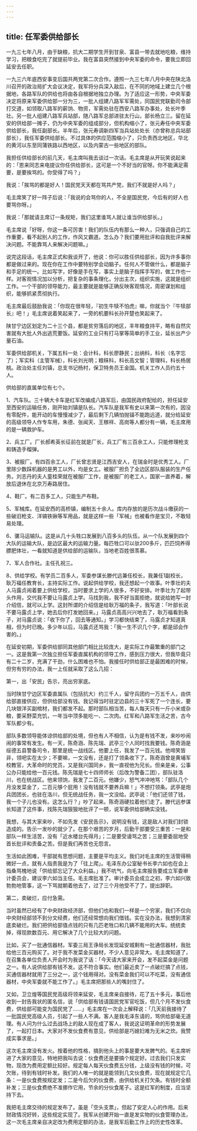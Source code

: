 ```yaml
---
---
---
```

title: 任军委供给部长
---




一九三七年八月，由于缺粮，抗大二期学生开到甘泉、富县一带去就地吃粮，维持学习，把粮食吃完了就提前毕业。我在富县突然接到中央军委的命令，要我立即回延安去任职。

一九三六年底西安事变后国共两党第二次合作。遵照一九三七年八月中央在陕北洛川召开的政治局扩大会议决定，我军将分兵深入敌后，在不同的地域上建立几个根据地，各路军队的供给也将由各自根据地独立办理。为了适应这一形势，中央军委决定将原来军委供给部一分为三，一批人组建八路军军需处，同国民党联勤司令部打交道，如领取八路军的薪饷、物资，军需处驻在西安八路军办事处，处长叶季壮。另一批人组建八路军兵站部，随八路军总部进驻太行山，部长杨立三。留在延安的供给部一摊子，仍为中央军委的组成部分，但机构缩小了，张元寿任中央军委供给部长，我任副部长。半年后，张元寿调新四军当兵站处处长（亦曾称总兵站部部长），我任军委供给部长。不过具体的供应范围缩小了，只负责西北地区，华北的黄河以东至同蒲铁路以西地区，以及内蒙古一些地区的部队。

我担任供给部长的前几天，毛主席叫我去谈过一次话。毛主席是从开玩笑说起来的：「恩来同志来电提议你任供给部长，这可是一个不好当的官呀。你不能满足需要，是要挨骂的。你受得了吗？」

我说：「挨骂的都是好人！国民党天天都在骂共产党，我们不就是好人吗？」

毛主席笑了好一阵子后说：「我说的会骂你的人，不全是国民党，今后有的好人也要骂你呀。」

我说：「那就请主席订一条规矩，我们这里谁骂人就让谁当供给部长。」

毛主席说「好呀，你这一条可厉害！我们的队伍内有那么一种人，只强调自己的工作重要，看不起别人的工作，作风又霸道。怎么办？我们要用批评和自我批评来解决问题。不能靠骂人来解决问题嘛。」

说完这段话，毛主席正式和我谈开了，他说：你可以胜任供给部长，因为许多事你都是做过来的。现在你在工作中要特别学会动脑子。任何人不管做什么，都是脑子和手足的统一。比如写字，好像是手在写，事实上是脑子指挥手写的，做工作也一样。对客观情况加以分析，把复杂的事条理化，分出主次，组织实施，这就是组织工作。一个干部的领导能力，最主要就是能够正确反映客观情况，周密谋划和组织，能够抓紧贯彻执行。

毛主席最后鼓励我说：「你现在很年轻，『初生牛犊不怕虎』嘛，你就当个『牛犊部长』吧！」毛主席说着笑起来了，一旁的机要科长孙开楚也笑起来了。

陕甘宁边区划定为二十三个县，都是贫穷落后的地区，丰年粮食持平，略有自然灾害就有大批人外出逃荒要饭。延安的工业只有打马掌等简单的手工业，延长出产少量石油。

军委供给部机关，下属五科一处：会计科，科长廖静民；出纳科，科长（名字忘了）；军实科（主管军械），科长刘光明；粮秣科，科长高文智；管理科，科长杨居桃。政治处主任刘镇，总支书记杨村，保卫特务员王金国。机关工作人员约五十人。

供给部的直属单位有七个。

1、汽车队。三十辆大卡车是红军改编成八路军后，由国民政府配给的，担任延安至西安的运输任务，刚开始刘镇是队长。汽车队是我军有史以来第一次有的，因没有零配件，能开动的车慢慢减少了，最后剩下几辆怕抛锚不能跑远道，就分给延安的高级领导人作专车用，朱德、张闻天、王稼祥、高岗等人都分有一辆，毛主席用的是一辆救护车。

2、兵工厂。厂长郝希英长征前在就是厂长，兵工厂有三百余工人，只能修理枪支和铸造手榴弹。

3、被服厂。有四百余工人，厂长曾志贤是江西吉安人，在瑞金时是优秀工人。厂里除少数踩机器的是男工以外，均是女工。被服厂担负了全边区部队服装的生产任务。刘志丹的夫人童桂荣就在被服厂工作，是被服厂的老工人，国家一直养着，解放后退休在北京万寿路居住。

4、鞋厂。有二百多工人，只能生产布鞋。

5、军械库。在延安西的高桥镇，编制五十余人。库内存放的是历次战斗缴获的一些破旧枪支、洋镐铁锹等军用品，就是这样一些「军械」也被看作是宝贝，不敢轻易处理。

6、骡马运输队。这是从几十头牲口发展到八百多头的队伍，从一个队发展到四个大队的运输大队，是边区最大的运输力量。每匹牲口可以驮200多斤，匹匹饲养得膘肥体壮，一看就知道是供给部的运输队，当地老百姓很羡慕。

7、军人合作社。主任孔祝三。

8、供给学校。有学员二百多人，军委参谋长滕代远兼任校长，我兼任1副校长，耿万福任教育长，主持实际工作。说起供给学校，我还想起一个故事。叶季壮的夫人马露贞闹着要上供给学校，当时要求上学的人很多，不好安排。叶季壮为了起带头作用，交代我不要让马露贞上学。马找到我，我不好当面拒绝，就说给她写一封介绍信，就可以上学。这封所谓的介绍信是给耿万福的条子，我写道：「叶部长说不要马露贞上学，她去后你打发她回来。」马露贞高高兴兴地去了，耿万福看到条子，对马露贞说：「收下你了，回去等通知。」学习都快结束了，马露贞才知道真相，但为时已晚。多少年以后，马露贞还骂我：「我一生不识几个字，都是邱会作害的。」

在延安初期，军委供给部同其他部门相比比较庞大，是实际工作最繁重的部门之一。这是我第一次独立担任军委直属机构的领导工作，感到压力很大，但我毕竟只有二十二岁，充满了干劲，什么困难也不怕。我接任时供给部正是最困难的时候，但穷有穷的办法，我一上任就采取了这么几招：

第一，出「安民」告示，亮出穷家底。

当时陕甘宁边区军委直属队（包括抗大）约三千人，留守兵团约一万五千人，由供给部直接供应，但供给部没有钱。我记得当时驻定边县的三十军死了一个连长，要几块银洋买副棺材，我们都发不起。那时部队相当苦，每人每天只有一斤小米或杂粮，要采野菜充饥，一年当中顶多能吃一、二次肉。红军和八路军生活之苦，古今军队都少有。

部队多数领导能体谅供给部的处境，但也有人不相信，认为是有钱不发，来吵吵闹闹的事常有发生。有一天，陈奇涵、陈先瑞、武亭三个人同时找我要钱。陈奇涵是绥德五县警备司令，那里是统一战线区。他要上任，我发了一百元钱。他啼笑皆非，领吧实在太少；不要嘛，一文没有，还是打了领条收下了。陈奇涵曾是黄埔军校教官，大革命时的党员，又是我兴国同乡，我一直视他为兄长。但亲是亲，公事公办只能给他一百元钱。陈先瑞是七十四师师长（后改为警备二团），部队驻洛川，也在统战区。他来领饷，我发了二百元。他嫌少，怒气冲冲地骂：「部队几个月没发菜金了，二百元够个屁用！没有钱就不要养兵嘛！」不想打领条。武亭是炮兵团团长，也驻在洛川，但无统战任务，我一文没给。武亭说：「他们还领了钱，我一个子儿也没有。这怎么行？」吵了起来。陈奇涵硬拉着他们走了。滕代远参谋长知道了这件事，找陈先瑞狠狠地批评了一顿，说军委供给部确实没钱。

我想，与其大家来吵，不如先发《安民告示》，说明没有钱，这是敌人对我们封锁造成的。告示一发吵的就少了。在那个艰苦的岁月，后勤干部要受三重苦：一是和部队一样生活苦，没有「近水楼台先得月」；二是要受谩骂之苦；三是要委屈地受首长批评和责备之苦。但是我们再苦也无怨言。

生活如此困难，干部就有思想问题，主要是平均主义。我们对毛主席的生活管得稍微好一点，就有人指责我是为了「往上爬」。毛泽东办公室秘书长李六如也在会上指桑骂槐地说「供给部忘记了大众利益。」我不吭气，向毛主席报告要成立军委审计委员会，建议李六如当主任。毛主席批准了。审计委员会成立之初，李六如兴致勃勃地管事，这一下骂就朝着他去了，过了三个月他受不了了，提出辞职。

第二，卖破烂，应付急需。

当时虽然已经有了中央财政经济部，但他们也和我们一样是一个穷家，我们不仅向中央财经部领不到分文经费，他们还经常想向我们借钱。实在没办法，我想到清家底卖破烂。我们把供给部值点钱的只有几匹老牲口和几辆不能用的大车。统统卖掉，得现款数百元、用它解决了几个比较大的问题。

比如，买了一批通信器材。军委三局王诤局长发现延安城剩有一批通信器材，我批给他三百元购买了。对于我不发菜金买器材，不少人意见非常大。毛主席知道了，在召集各单位负责人开会时为我说了话：「今天请大家来开会，发不起菜金是问题之一。有人说供给部有钱不发。这不符合事实。他们最近卖了一点破烂搞了点钱，买通信器材就用了三分之一，这个钱用得对。没有菜金我们可以不吃菜，没有通信器材，中央军委就不能工作了。」毛主席把那些人的嘴封住了。

又如，卫立煌等国民党高级将领来延安，毛主席亲自接待，花了五十多元，事后他收到一封告我状的匿名信，说「供给部有钱请国民党军官吃饭，但几个月不发伙食费，供给部可能变为国民党了……」毛主席在一次会上解释说：「几天前我接待了一批国民党高级人员，引起了一些人不满。客人是我毛泽东请的，骂供给部毫无道理。有人问为什么过去战场上的敌人现在成了客人，我说这证明革命的形势发展了，一起打日本。大家对不发伙食费有意见，供给部是巧媳妇难为无米之炊。我赞成实事求是。」

这次毛主席没有发火。按着他的性格，搞到他头上的事是要大发脾气的。毛主席听进了大家的意见，特地把我叫去说：伙食费还是要搞个规定好。过去我们只发实物，现改为费用定额比较好。规定每人每天伙食费五分钱，上级没有钱的时候，可欠账，待到有钱时补发。我们的人唯一的就是能领到几文伙食费，现在就规定它几条：一是伙食费按规定发；二是今后欠的伙食费，由供给机关打欠条。有钱时全额补发；三是伙食费绝不准挪作它用，节余的分伙食尾子。这是红军的制度，应当坚持下去。

我把毛主席交待的规定发布了。虽是「空头支票」，但起了安定人心的作用。后来财政情况好转，这些规定实现了。我军从创建开始一直是发实物的伙食管理办法，这一次毛主席亲自决定改为费用定额的办法，是我军后勤工作上的历史性改革。